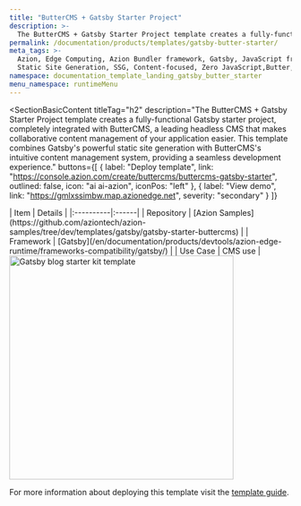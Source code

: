 ```yaml
---
title: "ButterCMS + Gatsby Starter Project"
description: >-
  The ButterCMS + Gatsby Starter Project template creates a fully-functional Gatsby starter project, completely integrated with ButterCMS, a leading headless CMS that makes collaborative content management of your application easier.
permalink: /documentation/products/templates/gatsby-butter-starter/
meta_tags: >-
  Azion, Edge Computing, Azion Bundler framework, Gatsby, JavaScript frameworks,
  Static Site Generation, SSG, Content-focused, Zero JavaScript,Butter, CMS
namespace: documentation_template_landing_gatsby_butter_starter
menu_namespace: runtimeMenu
---
```



<SectionBasicContent
  titleTag="h2"
  description="The ButterCMS + Gatsby Starter Project template creates a fully-functional Gatsby starter project, completely integrated with ButterCMS, a leading headless CMS that makes collaborative content management of your application easier. This template combines Gatsby's powerful static site generation with ButterCMS's intuitive content management system, providing a seamless development experience."
  buttons={[
    { label: "Deploy template", link: "https://console.azion.com/create/buttercms/buttercms-gatsby-starter", outlined: false, icon: "ai ai-azion", iconPos: "left" },
    { label: "View demo", link: "https://gmlxssimbw.map.azionedge.net", severity: "secondary" }
  ]}
>
  <Fragment slot="content">
    <div style="flex: 1; min-width: 300px;">
      | Item | Details |
      |:----------|:------|
      | Repository | [Azion Samples](https://github.com/aziontech/azion-samples/tree/dev/templates/gatsby/gatsby-starter-buttercms) |
      | Framework | [Gatsby](/en/documentation/products/devtools/azion-edge-runtime/frameworks-compatibility/gatsby/) |
      | Use Case | CMS use |
    </div>
    <div style="display: flex; justify-content: center; align-items: center; flex: 1;">
      <img src="/assets/docs/images/uploads/template-showcase/gatsby/gatsby-butter.png" width="400" alt="Gatsby blog starter kit template" style="min-width: 100%; max-width: 100%; height: auto;" />
    </div>
  </Fragment>
</SectionBasicContent>

For more information about deploying this template visit the [template guide](/en/documentation/products/guides/butter-templates-collection/).